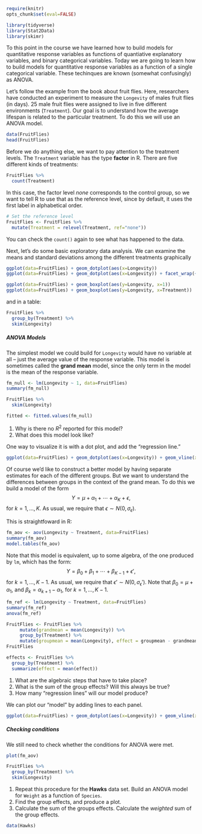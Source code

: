 ```r
require(knitr)
opts_chunk$set(eval=FALSE)
```

```r
library(tidyverse)
library(Stat2Data)
library(skimr)
```

To this point in the course we have learned how to build models for quantitative response variables as functions of quantiative explanatory variables, and binary categorical variables. Today we are going to learn how to build models for quantitative response variables as a function of a single categorical variable. These techinques are known (somewhat confusingly) as ANOVA. 

Let's follow the example from the book about fruit flies. Here, researchers have conducted an experiment to measure the `Longevity` of males fruit flies (in days). 25 male fruit flies were assigned to live in five different environments (`Treatment`). Our goal is to understand how the average lifespan is related to the particular treatment. To do this we will use an ANOVA model. 

```r
data(FruitFlies)
head(FruitFlies)
```

Before we do anything else, we want to pay attention to the treatment levels. The `Treatment` variable has the type **factor** in R. There are five different kinds of treatments:

```r
FruitFlies %>%
  count(Treatment)
```

In this case, the factor level *none* corresponds to the control group, so we want to tell R to use that as the reference level, since by default, it uses the first label in alphabetical order. 

```r
# Set the reference level
FruitFlies <- FruitFlies %>%
  mutate(Treatment = relevel(Treatment, ref="none"))
```

You can check the `count()` again to see what has happened to the data. 

Next, let's do some basic exploratory data analysis. We can examine the means and standard deviations among the different treatments graphically

```r
ggplot(data=FruitFlies) + geom_dotplot(aes(x=Longevity))
ggplot(data=FruitFlies) + geom_dotplot(aes(x=Longevity)) + facet_wrap(~Treatment)

ggplot(data=FruitFlies) + geom_boxplot(aes(y=Longevity, x=1))
ggplot(data=FruitFlies) + geom_boxplot(aes(y=Longevity, x=Treatment))
```

and in a table:

```r
FruitFlies %>%
  group_by(Treatment) %>%
  skim(Longevity)
```

##### ANOVA Models

The simplest model we could build for `Longevity` would have no variable at all -- just the average value of the response variable. This model is sometimes called the **grand mean** model, since the only term in the model is the mean of the response variable. 

```r
fm_null <- lm(Longevity ~ 1, data=FruitFlies)
summary(fm_null)

FruitFlies %>%
  skim(Longevity)

fitted <- fitted.values(fm_null)
```

1. Why is there no $R^2$ reported for this model?
2. What does this model look like? 

One way to visualize it is with a dot plot, and add the "regression line." 

```r
ggplot(data=FruitFlies) + geom_dotplot(aes(x=Longevity)) + geom_vline(xintercept = coef(fm_null), color="red")
```

Of course we'd like to construct a better model by having separate estimates for each of the different groups. But we want to understand the differences between groups in the context of the grand mean. To do this we build a model of the form
$$
  Y = \mu + \alpha_1 + \cdots + \alpha_K + \epsilon,
$$
for $k=1,...,K$. As usual, we require that $\epsilon \sim N(0, \sigma_\epsilon)$. 

This is straightfoward in R:

```r
fm_aov <- aov(Longevity ~ Treatment, data=FruitFlies)
summary(fm_aov)
model.tables(fm_aov)
```

Note that this model is equivalent, up to some algebra, of the one produced by `lm`, which has the form:
$$
  Y = \beta_0 + \beta_1 + \cdots + \beta_{K-1} + \epsilon',
$$
for $k=1,...,K-1$. As usual, we require that $\epsilon' \sim N(0, \sigma_\epsilon')$. Note that $\beta_0 = \mu + \alpha_1$, and $\beta_{k} = \alpha_{k+1} - \alpha_1$, for $k = 1,\ldots,K-1$. 

```r
fm_ref <- lm(Longevity ~ Treatment, data=FruitFlies)
summary(fm_ref)
anova(fm_ref)

FruitFlies <- FruitFlies %>%
     mutate(grandmean = mean(Longevity)) %>%
     group_by(Treatment) %>%
     mutate(groupmean = mean(Longevity), effect = groupmean - grandmean) 
FruitFlies

effects <- FruitFlies %>%
  group_by(Treatment) %>%
  summarize(effect = mean(effect))
```

1. What are the algebraic steps that have to take place? 
2. What is the sum of the group effects? Will this always be true?
3. How many "regression lines" will our model produce? 

We can plot our "model" by adding lines to each panel. 
```r
ggplot(data=FruitFlies) + geom_dotplot(aes(x=Longevity)) + geom_vline(xintercept = effects$effect, color="red") + facet_wrap(~Treatment)
```

##### Checking conditions

We still need to check whether the conditions for ANOVA were met. 

```r
plot(fm_aov)

FruitFlies %>%
  group_by(Treatment) %>%
  skim(Longevity)
```

1. Repeat this procedure for the **Hawks** data set. Build an ANOVA model for `Weight` as a function of `Species`. 
2. Find the group effects, and produce a plot. 
3. Calculate the sum of the groups effects. Calculate the *weighted* sum of the group effects. 

```r
data(Hawks)
```

